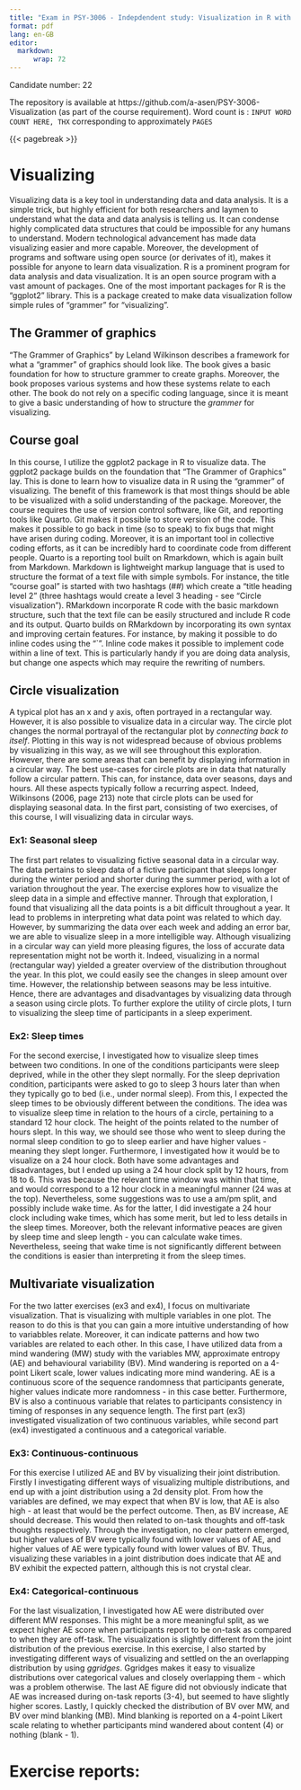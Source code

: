 ```yaml
---
title: "Exam in PSY-3006 - Indepdendent study: Visualization in R with ggplots2"
format: pdf
lang: en-GB
editor: 
  markdown:
      wrap: 72
---
```


Candidate number: 22

The repository is available at https://github.com/a-asen/PSY-3006-Visualization (as part of the course requirement). Word count is : ` INPUT WORD COUNT HERE, THX ` corresponding to approximately ` PAGES ` 

{{< pagebreak >}}

# Visualizing

Visualizing data is a key tool in understanding data and data analysis. It is a simple trick, but highly efficient for both researchers and laymen to understand what the data and data analysis is telling us. It can condense highly complicated data structures that could be impossible for any humans to understand. Modern technological advancement has made data visualizing easier and more capable. Moreover, the development of programs and software using open source (or derivates of it), makes it possible for anyone to learn data visualization. R is a prominent program for data analysis and data visualization. It is an open source program with a vast amount of packages. One of the most important packages for R is the "ggplot2" library. This is a package created to make data visualization follow simple rules of "grammer" for "visualizing". 


## The Grammer of graphics

"The Grammer of Graphics" by Leland Wilkinson describes a framework for what a "grammer" of graphics should look like. The book gives a basic foundation for how to structure grammer to create graphs. Moreover, the book proposes various systems and how these systems relate to each other. The book do not rely on a specific coding language, since it is meant to give a basic understanding of how to structure the *grammer* for visualizing.


## Course goal

In this course, I utilize the ggplot2 package in R to visualize data. The ggplot2 package builds on the foundation that "The Grammer of Graphics" lay. This is done to learn how to visualize data in R using the "grammer" of visualizing. The benefit of this framework is that most things should be able to be visualized with a solid understanding of the package. Moreover, the course requires the use of version control software, like Git, and reporting tools like Quarto. Git makes it possible to store version of the code. This makes it possible to go back in time (so to speak) to fix bugs that might have arisen during coding. Moreover, it is an important tool in collective coding efforts, as it can be incredibly hard to coordinate code from different people. Quarto is a reporting tool built on Rmarkdown, which is again built from Markdown. Markdown is lightweight markup language that is used to structure the format of a text file with simple symbols. For instance, the title "course goal" is started with two hashtags (##) which create a "title heading level 2" (three hashtags would create a level 3 heading - see "Circle visualization"). RMarkdown incorporate R code with the basic markdown structure, such that the text file can be easily structured and include R code and its output. Quarto builds on RMarkdown by incorporating its own syntax and improving certain features. For instance, by making it possible to do inline codes using the "\`". Inline code makes it possible to implement code within a line of text. This is particularly handy if you are doing data analysis, but change one aspects which may require the rewriting of numbers. 


## Circle visualization

A typical plot has an x and y axis, often portrayed in a rectangular way. However, it is also possible to visualize data in a circular way. The circle plot changes the normal portrayal of the rectangular plot by *connecting back to itself*. Plotting in this way is not widespread because of obvious problems by visualizing in this way, as we will see throughout this exploration. However, there are some areas that can benefit by displaying information in a circular way. The best use-cases for circle plots are in data that naturally follow a circular pattern. This can, for instance, data over seasons, days and hours. All these aspects typically follow a recurring aspect. Indeed, Wilkinsons (2006, page 213) note that circle plots can be used for displaying seasonal data. In the first part, consisting of two exercises, of this course, I will visualizing data in circular ways.


### Ex1: Seasonal sleep

The first part relates to visualizing fictive seasonal data in a circular way. The data pertains to sleep data of a fictive participant that sleeps longer during the winter period and shorter during the summer period, with a lot of variation throughout the year. The exercise explores how to visualize the sleep data in a simple and effective manner. Through that exploration, I found that visualizing all the data points is a bit difficult throughout a year. It lead to problems in interpreting what data point was related to which day. However, by summarizing the data over each week and adding an error bar, we are able to visualize sleep in a more intelligible way. Although visualizing in a circular way can yield more pleasing figures, the loss of accurate data representation might not be worth it. Indeed, visualizing in a normal (rectangular way) yielded a greater overview of the distribution throughout the year. In this plot, we could easily see the changes in sleep amount over time. However, the relationship between seasons may be less intuitive. Hence, there are advantages and disadvantages by visualizing data through a season using circle plots. To further explore the utility of circle plots, I turn to visualizing the sleep time of participants in a sleep experiment. 


### Ex2: Sleep times

For the second exercise, I investigated how to visualize sleep times between two conditions. In one of the conditions participants were sleep deprived, while in the other they slept normally. For the sleep deprivation condition, participants were asked to go to sleep 3 hours later than when they typically go to bed (i.e., under normal sleep). From this, I expected the sleep times to be obviously different between the conditions. The idea was to visualize sleep time in relation to the hours of a circle, pertaining to a standard 12 hour clock. The height of the points related to the number of hours slept. In this way, we should see those who went to sleep during the normal sleep condition to go to sleep earlier and have higher values - meaning they slept longer. Furthermore, I investigated how it would be to visualize on a 24 hour clock. Both have some advantages and disadvantages, but I ended up using a 24 hour clock split by 12 hours, from 18 to 6. This was because the relevant time window was within that time, and would correspond to a 12 hour clock in a meaningful manner (24 was at the top). Nevertheless, some suggestions was to use a am/pm split, and possibly include wake time. As for the latter, I did investigate a 24 hour clock including wake times, which has some merit, but led to less details in the sleep times. Moreover, both the relevant informative peaces are given by sleep time and sleep length - you can calculate wake times. Nevertheless, seeing that wake time is not significantly different between the conditions is easier than interpreting it from the sleep times. 



## Multivariate visualization

For the two latter exercises (ex3 and ex4), I focus on multivariate visualization. That is visualizing with multiple variables in one plot. The reason to do this is that you can gain a more intuitive understanding of how to variabbles relate. Moreover, it can indicate patterns and how two variables are related to each other. In this case, I have utilized data from a mind wandering (MW) study with the variables MW, approximate entropy (AE) and behavioural variability (BV). Mind wandering is reported on a 4-point Likert scale, lower values indicating more mind wandering. AE is a continuous score of the sequence randomness that participants generate, higher values indicate more randomness - in this case better. Furthermore, BV is also a continuous variable that relates to participants consistency in timing of responses in any sequence length. The first part (ex3) investigated visualization of two continuous variables, while second part (ex4) investigated a continuous and a categorical variable.


### Ex3: Continuous-continuous

For this exercise I utilized AE and BV by visualizing their joint distribution. Firstly I investigating different ways of visualizing multiple distributions, and end up with a joint distribution using a 2d density plot. From how the variables are defined, we may expect that when BV is low, that AE is also high - at least that would be the perfect outcome. Then, as BV increase, AE should decrease. This would then related to on-task thoughts and off-task thoughts respectively. Through the investigation, no clear pattern emerged, but higher values of BV were typically found with lower values of AE, and higher values of AE were typically found with lower values of BV. Thus, visualizing these variables in a joint distribution does indicate that AE and BV exhibit the expected pattern, although this is not crystal clear. 


### Ex4: Categorical-continuous

For the last visualization, I investigated how AE were distributed over different MW responses. This might be a more meaningful split, as we expect higher AE score when participants report to be on-task as compared to when they are off-task. The visualization is slightly different from the joint distribution of the previous exercise. In this exercise, I also started by investigating different ways of visualizing and settled on the an overlapping distribution by using *ggridges*. Ggridges makes it easy to visualize distributions over categorical values and closely overlapping them - which was a problem otherwise. The last AE figure did not obviously indicate that AE was increased during on-task reports (3-4), but seemed to have slightly higher scores. Lastly, I quickly checked the distribution of BV over MW, and BV over mind blanking (MB). Mind blanking is reported on a 4-point Likert scale relating to whether participants mind wandered about content (4) or nothing (blank - 1).


# Exercise reports: 
